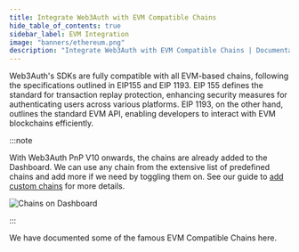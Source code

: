 ```yaml
---
title: Integrate Web3Auth with EVM Compatible Chains
hide_table_of_contents: true
sidebar_label: EVM Integration
image: "banners/ethereum.png"
description: "Integrate Web3Auth with EVM Compatible Chains | Documentation - Web3Auth"
---
```



<SEO
  title="Integrate Web3Auth with EVM Compatible Chains"
  description="Integrate Web3Auth with EVM Compatible Chains | Documentation - Web3Auth"
  image="https://web3auth.io/docs/banners/ethereum.png"
  slug="/connect-blockchain/evm/"
/>

Web3Auth's SDKs are fully compatible with all EVM-based chains, following the specifications
outlined in EIP155 and EIP 1193. EIP 155 defines the standard for transaction replay protection,
enhancing security measures for authenticating users across various platforms. EIP 1193, on the
other hand, outlines the standard EVM API, enabling developers to interact with EVM blockchains
efficiently.

:::note

With Web3Auth PnP V10 onwards, the chains are already added to the Dashboard. We can use any chain
from the extensive list of predefined chains and add more if we need by toggling them on. See our
guide to [add custom chains](/connect-blockchain/custom-chains) for more details.

![Chains on Dashboard](https://i.ibb.co/4nCD2GTJ/chains.gif)

:::

We have documented some of the famous EVM Compatible Chains here.

<EVMChains />
